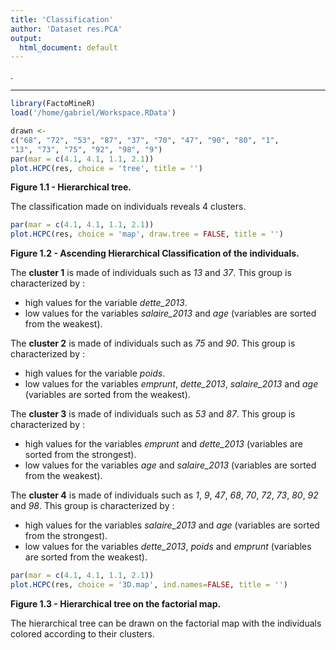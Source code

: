 ```yaml
---
title: 'Classification'
author: 'Dataset res.PCA'
output:
  html_document: default
---
```

.

- - -





```r
library(FactoMineR)
load('/home/gabriel/Workspace.RData')
```

```r
drawn <-
c("68", "72", "53", "87", "37", "70", "47", "90", "80", "1", 
"13", "73", "75", "92", "98", "9")
par(mar = c(4.1, 4.1, 1.1, 2.1))
plot.HCPC(res, choice = 'tree', title = '')
```

**Figure 1.1 - Hierarchical tree.**

The classification made on individuals reveals 4 clusters.


```r
par(mar = c(4.1, 4.1, 1.1, 2.1))
plot.HCPC(res, choice = 'map', draw.tree = FALSE, title = '')
```

**Figure 1.2 - Ascending Hierarchical Classification of the individuals.**

The **cluster 1** is made of individuals such as *13* and *37*. This group is characterized by :

- high values for the variable *dette_2013*.
- low values for the variables *salaire_2013* and *age* (variables are sorted from the weakest).

The **cluster 2** is made of individuals such as *75* and *90*. This group is characterized by :

- high values for the variable *poids*.
- low values for the variables *emprunt*, *dette_2013*, *salaire_2013* and *age* (variables are sorted from the weakest).

The **cluster 3** is made of individuals such as *53* and *87*. This group is characterized by :

- high values for the variables *emprunt* and *dette_2013* (variables are sorted from the strongest).
- low values for the variables *age* and *salaire_2013* (variables are sorted from the weakest).

The **cluster 4** is made of individuals such as *1*, *9*, *47*, *68*, *70*, *72*, *73*, *80*, *92* and *98*. This group is characterized by :

- high values for the variables *salaire_2013* and *age* (variables are sorted from the strongest).
- low values for the variables *dette_2013*, *poids* and *emprunt* (variables are sorted from the weakest).

```r
par(mar = c(4.1, 4.1, 1.1, 2.1))
plot.HCPC(res, choice = '3D.map', ind.names=FALSE, title = '')
```

**Figure 1.3 - Hierarchical tree on the factorial map.**

The hierarchical tree can be drawn on the factorial map with the individuals colored according to their clusters.


